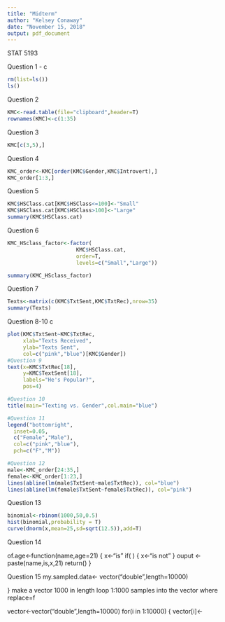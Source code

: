 ---
title: "Midterm"
author: "Kelsey Conaway"
date: "November 15, 2018"
output: pdf_document
---
STAT 5193

Question 1 - c
```{r}
rm(list=ls())
ls()
```

Question 2
```{r}
KMC<-read.table(file="clipboard",header=T)
rownames(KMC)<-c(1:35)
```

Question 3
```{r}
KMC[c(3,5),]
```
Question 4
```{r}
KMC_order<-KMC[order(KMC$Gender,KMC$Introvert),]
KMC_order[1:3,]
```

Question 5
```{r}
KMC$HSClass.cat[KMC$HSClass<=100]<-"Small"
KMC$HSClass.cat[KMC$HSClass>100]<-"Large"
summary(KMC$HSClass.cat)
```

Question 6
```{r}
KMC_HSclass_factor<-factor(
                      KMC$HSClass.cat,
                      order=T,
                      levels=c("Small","Large"))

summary(KMC_HSclass_factor)
```

Question 7
```{r}
Texts<-matrix(c(KMC$TxtSent,KMC$TxtRec),nrow=35)
summary(Texts)
```

Question 8-10 c
```{r}
plot(KMC$TxtSent~KMC$TxtRec, 
     xlab="Texts Received",
     ylab="Texts Sent",
     col=c("pink","blue")[KMC$Gender])
#Question 9
text(x=KMC$TxtRec[18],
     y=KMC$TextSent[18],
     labels="He's Popular?",
     pos=4)

#Question 10
title(main="Texting vs. Gender",col.main="blue")

#Question 11
legend("bottomright",
  inset=0.05,
  c("Female","Male"),
  col=c("pink","blue"),
  pch=c("F","M"))

#Question 12
male<-KMC_order[24:35,]
female<-KMC_order[1:23,]
lines(abline(lm(male$TxtSent~male$TxtRec)), col="blue")
lines(abline(lm(female$TxtSent~female$TxtRec)), col="pink")
```

Question 13
```{r}
binomial<-rbinom(1000,50,0.5)
hist(binomial,probability = T)
curve(dnorm(x,mean=25,sd=sqrt(12.5)),add=T)
```

Question 14

of.age<-function(name,age=21)
  {
  x<-"is"
  if( )
  {
    x<-"is not"
  }
  ouput <- paste(name,is,x,21)
  return()
}

Question 15
my.sampled.data<- vector("double",length=10000)

}
make a vector 1000 in length
loop 1:1000 samples into the vector where replace=f

vector<-vector("double",length=10000)
for(i in 1:10000)
{
vector[i]<-


  
  













